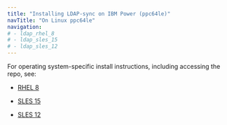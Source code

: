 ```yaml
---
title: "Installing LDAP-sync on IBM Power (ppc64le)"
navTitle: "On Linux ppc64le"
navigation:
# - ldap_rhel_8
# - ldap_sles_15
# - ldap_sles_12
---
```


For operating system-specific install instructions, including accessing the repo, see:

  - [RHEL 8](ldap_rhel_8)

  - [SLES 15](ldap_sles_15)
  - [SLES 12](ldap_sles_12)
